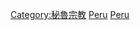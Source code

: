 {{Commons category|Roman Catholic Church in Peru}}

[[Category:秘魯宗教|Category:秘魯宗教]]
[[Category:南美洲天主教|Peru]]
[[Category:各国天主教|Peru]]